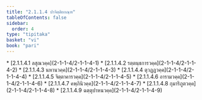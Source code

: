 ```yaml
---
title: "2.1.1.4 ปาจิตฺติยกณฺฑ"
tableOfContents: false
sidebar:
  order: 4
type: "tipitaka"
basket: "vi"
book: "pari"
---
```



<DynamicBreadcrumb />



<TableOfContents book="pari" section="2.1.1.4">
* [2.1.1.4.1 ลสุณวคฺค](2-1-1-4/2-1-1-4-1)
* [2.1.1.4.2 รตฺตนฺธการวคฺค](2-1-1-4/2-1-1-4-2)
* [2.1.1.4.3 นหานวคฺค](2-1-1-4/2-1-1-4-3)
* [2.1.1.4.4 ตุวฏฺฏวคฺค](2-1-1-4/2-1-1-4-4)
* [2.1.1.4.5 จิตฺตาคารวคฺค](2-1-1-4/2-1-1-4-5)
* [2.1.1.4.6 อารามวคฺค](2-1-1-4/2-1-1-4-6)
* [2.1.1.4.7 คพฺภินิวคฺค](2-1-1-4/2-1-1-4-7)
* [2.1.1.4.8 กุมาริภูตวคฺค](2-1-1-4/2-1-1-4-8)
* [2.1.1.4.9 ฉตฺตุปาหนวคฺค](2-1-1-4/2-1-1-4-9)
</TableOfContents>